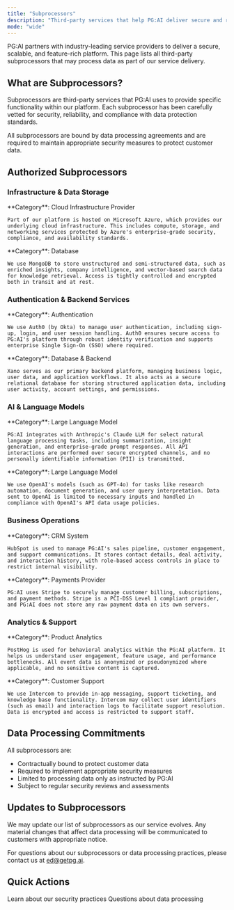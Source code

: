 ```yaml
---
title: "Subprocessors"
description: "Third-party services that help PG:AI deliver secure and reliable platform capabilities"
mode: "wide"
---
```


PG:AI partners with industry-leading service providers to deliver a secure, scalable, and feature-rich platform. This page lists all third-party subprocessors that may process data as part of our service delivery.

## What are Subprocessors?

Subprocessors are third-party services that PG:AI uses to provide specific functionality within our platform. Each subprocessor has been carefully vetted for security, reliability, and compliance with data protection standards.

<Info>
  All subprocessors are bound by data processing agreements and are required to maintain appropriate security measures to protect customer data.
</Info>

## Authorized Subprocessors

### **Infrastructure & Data Storage**

<CardGroup cols={2}>
  <Card title="Microsoft Azure" icon="microsoft">
    **Category**: Cloud Infrastructure Provider
    
    Part of our platform is hosted on Microsoft Azure, which provides our underlying cloud infrastructure. This includes compute, storage, and networking services protected by Azure's enterprise-grade security, compliance, and availability standards.
  </Card>
  <Card title="MongoDB" icon="database">
    **Category**: Database
    
    We use MongoDB to store unstructured and semi-structured data, such as enriched insights, company intelligence, and vector-based search data for knowledge retrieval. Access is tightly controlled and encrypted both in transit and at rest.
  </Card>
</CardGroup>

### **Authentication & Backend Services**

<CardGroup cols={2}>
  <Card title="Auth0 (Okta)" icon="shield-check">
    **Category**: Authentication
    
    We use Auth0 (by Okta) to manage user authentication, including sign-up, login, and user session handling. Auth0 ensures secure access to PG:AI's platform through robust identity verification and supports enterprise Single Sign-On (SSO) where required.
  </Card>
  <Card title="Xano" icon="server">
    **Category**: Database & Backend
    
    Xano serves as our primary backend platform, managing business logic, user data, and application workflows. It also acts as a secure relational database for storing structured application data, including user activity, account settings, and permissions.
  </Card>
</CardGroup>

### **AI & Language Models**

<CardGroup cols={2}>
  <Card title="Anthropic" icon="brain">
    **Category**: Large Language Model
    
    PG:AI integrates with Anthropic's Claude LLM for select natural language processing tasks, including summarization, insight generation, and enterprise-grade prompt responses. All API interactions are performed over secure encrypted channels, and no personally identifiable information (PII) is transmitted.
  </Card>
  <Card title="OpenAI" icon="sparkles">
    **Category**: Large Language Model
    
    We use OpenAI's models (such as GPT-4o) for tasks like research automation, document generation, and user query interpretation. Data sent to OpenAI is limited to necessary inputs and handled in compliance with OpenAI's API data usage policies.
  </Card>
</CardGroup>

### **Business Operations**

<CardGroup cols={2}>
  <Card title="HubSpot" icon="handshake">
    **Category**: CRM System
    
    HubSpot is used to manage PG:AI's sales pipeline, customer engagement, and support communications. It stores contact details, deal activity, and interaction history, with role-based access controls in place to restrict internal visibility.
  </Card>
  <Card title="Stripe" icon="credit-card">
    **Category**: Payments Provider
    
    PG:AI uses Stripe to securely manage customer billing, subscriptions, and payment methods. Stripe is a PCI-DSS Level 1 compliant provider, and PG:AI does not store any raw payment data on its own servers.
  </Card>
</CardGroup>

### **Analytics & Support**

<CardGroup cols={2}>
  <Card title="PostHog" icon="chart-line">
    **Category**: Product Analytics
    
    PostHog is used for behavioral analytics within the PG:AI platform. It helps us understand user engagement, feature usage, and performance bottlenecks. All event data is anonymized or pseudonymized where applicable, and no sensitive content is captured.
  </Card>
  <Card title="Intercom" icon="comments">
    **Category**: Customer Support
    
    We use Intercom to provide in-app messaging, support ticketing, and knowledge base functionality. Intercom may collect user identifiers (such as email) and interaction logs to facilitate support resolution. Data is encrypted and access is restricted to support staff.
  </Card>
</CardGroup>

## Data Processing Commitments

All subprocessors are:
- Contractually bound to protect customer data
- Required to implement appropriate security measures
- Limited to processing data only as instructed by PG:AI
- Subject to regular security reviews and assessments

## Updates to Subprocessors

<Warning>
  We may update our list of subprocessors as our service evolves. Any material changes that affect data processing will be communicated to customers with appropriate notice.
</Warning>

For questions about our subprocessors or data processing practices, please contact us at ed@getpg.ai.

## Quick Actions

<CardGroup cols={2}>
  <Card title="View Security Overview" icon="lock" href="/security">
    Learn about our security practices
  </Card>
  <Card title="Contact Security Team" icon="envelope" href="mailto:ed@getpg.ai">
    Questions about data processing
  </Card>
</CardGroup>